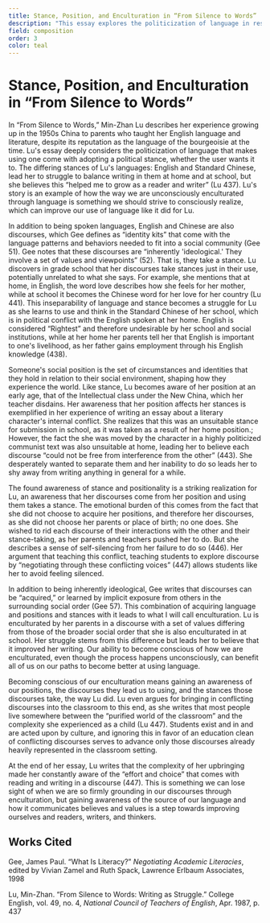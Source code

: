 ```yaml
---
title: Stance, Position, and Enculturation in “From Silence to Words”
description: "This essay explores the politicization of language in response to Min-Zhan Lu’s essay “From Silence to Words,” in which Lu reflected on her English education in 1950s China."
field: composition
order: 3
color: teal
---
```


# Stance, Position, and Enculturation in “From Silence to Words”

In “From Silence to Words,” Min-Zhan Lu describes her experience growing up in the 1950s China to parents who taught her English language and literature, despite its reputation as the language of the bourgeoisie at the time. Lu's essay deeply considers the politicization of language that makes using one come with adopting a political stance, whether the user wants it to. The differing stances of Lu's languages: English and Standard Chinese, lead her to struggle to balance writing in them at home and at school, but she believes this “helped me to grow as a reader and writer” (Lu 437). Lu's story is an example of how the way we are unconsciously enculturated through language is something we should strive to consciously realize, which can improve our use of language like it did for Lu.

In addition to being spoken languages, English and Chinese are also discourses, which Gee defines as “identity kits” that come with the language patterns and behaviors needed to fit into a social community (Gee 51). Gee notes that these discourses are “inherently 'ideological.' They involve a set of values and viewpoints” (52). That is, they take a stance. Lu discovers in grade school that her discourses take stances just in their use, potentially unrelated to what she says. For example, she mentions that at home, in English, the word love describes how she feels for her mother, while at school it becomes the Chinese word for her love for her country (Lu 441). This inseparability of language and stance becomes a struggle for Lu as she learns to use and think in the Standard Chinese of her school, which is in political conflict with the English spoken at her home. English is considered “Rightest” and therefore undesirable by her school and social institutions, while at her home her parents tell her that English is important to one's livelihood, as her father gains employment through his English knowledge (438).

Someone's social position is the set of circumstances and identities that they hold in relation to their social environment, shaping how they experience the world. Like stance, Lu becomes aware of her position at an early age, that of the Intellectual class under the New China, which her teacher disdains. Her awareness that her position affects her stances is exemplified in her experience of writing an essay about a literary character's internal conflict. She realizes that this was an unsuitable stance for submission in school, as it was taken as a result of her home position.; However, the fact the she was moved by the character in a highly politicized communist text was also unsuitable at home, leading her to believe each discourse “could not be free from interference from the other” (443). She desperately wanted to separate them and her inability to do so leads her to shy away from writing anything in general for a while.

The found awareness of stance and positionality is a striking realization for Lu, an awareness that her discourses come from her position and using them takes a stance. The emotional burden of this comes from the fact that she did not choose to acquire her positions, and therefore her discourses, as she did not choose her parents or place of birth; no one does. She wished to rid each discourse of their interactions with the other and their stance-taking, as her parents and teachers pushed her to do. But she describes a sense of self-silencing from her failure to do so (446). Her argument that teaching this conflict, teaching students to explore discourse by “negotiating through these conflicting voices” (447) allows students like her to avoid feeling silenced.

In addition to being inherently ideological, Gee writes that discourses can be “acquired,” or learned by implicit exposure from others in the surrounding social order (Gee 57). This combination of acquiring language and positions and stances with it leads to what I will call enculturation. Lu is enculturated by her parents in a discourse with a set of values differing from those of the broader social order that she is also enculturated in at school. Her struggle stems from this difference but leads her to believe that it improved her writing. Our ability to become conscious of how we are enculturated, even though the process happens unconsciously, can benefit all of us on our paths to become better at using language.

Becoming conscious of our enculturation means gaining an awareness of our positions, the discourses they lead us to using, and the stances those discourses take, the way Lu did. Lu even argues for bringing in conflicting discourses into the classroom to this end, as she writes that most people live somewhere between the “purified world of the classroom” and the complexity she experienced as a child (Lu 447). Students exist and in and are acted upon by culture, and ignoring this in favor of an education clean of conflicting discourses serves to advance only those discourses already heavily represented in the classroom setting.

At the end of her essay, Lu writes that the complexity of her upbringing made her constantly aware of the “effort and choice” that comes with reading and writing in a discourse (447). This is something we can lose sight of when we are so firmly grounding in our discourses through enculturation, but gaining awareness of the source of our language and how it communicates believes and values is a step towards improving ourselves and readers, writers, and thinkers. 

## Works Cited

Gee, James Paul. “What Is Literacy?” _Negotiating Academic Literacies_, edited by Vivian Zamel and Ruth Spack, Lawrence Erlbaum Associates, 1998

Lu, Min-Zhan. “From Silence to Words: Writing as Struggle.” College English, vol. 49, no. 4, _National Council of Teachers of English_, Apr. 1987, p. 437